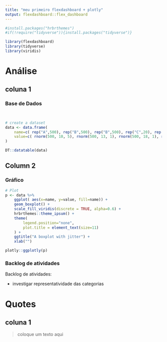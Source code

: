 ```yaml
---
title: "meu primeiro flexdashboard + plotly"
output: flexdashboard::flex_dashboard
---
```


```r
#install.packages("hrbrthemes")
#if(!require("tidyverse")){install.packages("tidyverse")}

library(flexdashboard)
library(tidyverse)
library(viridis)
```


Análise
=====================================  


coluna 1
---

### Base de Dados
```r

```

```r

```

```r
# create a dataset
data <- data.frame(
    name=c( rep("A",500), rep("B",500), rep("B",500), rep("C",20), rep('D', 100)  ),
    value=c( rnorm(500, 10, 5), rnorm(500, 13, 1), rnorm(500, 18, 1), rnorm(20, 25, 4), rnorm(100, 12, 1) )
)

DT::datatable(data)
```




Column 2  {.tabset}
-----------------------------------------------------------------------

### Gráfico

```r

# Plot
p <- data %>%
    ggplot( aes(x=name, y=value, fill=name)) +
    geom_boxplot() +
    scale_fill_viridis(discrete = TRUE, alpha=0.6) +
    hrbrthemes::theme_ipsum() +
    theme(
        legend.position="none",
        plot.title = element_text(size=11)
    ) +
    ggtitle("A boxplot with jitter") +
    xlab("")

plotly::ggplotly(p)

```

### Backlog de atividades

Backlog de atividades:

- investigar representatividade das categorias 




Quotes
=====================================  

coluna 1
---


> coloque um texto aqui
